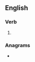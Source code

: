 ==English==

===Verb===
{{head|en|verb form}}

# {{present participle of|en|deify|nocat=1}}

===Anagrams===
* {{anagrams|en|a=defgiiny|edifying}}